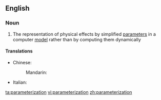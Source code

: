 {{also|parametrisation|parametrization|parameterisation}}
==English==

===Noun===
{{en-noun|~}}

# {{lb|en|computing}} The representation of physical effects by simplified [[parameter]]s in a computer [[model]] rather than by computing them dynamically

====Translations====
{{trans-top|representation of physical effects}}
* Chinese:
*: Mandarin: {{t|cmn|参数化|sc=Hani}}
{{trans-mid}}
* Italian: {{t|it|parametrizzazione|f}}
{{trans-bottom}}

[[ta:parameterization]]
[[vi:parameterization]]
[[zh:parameterization]]